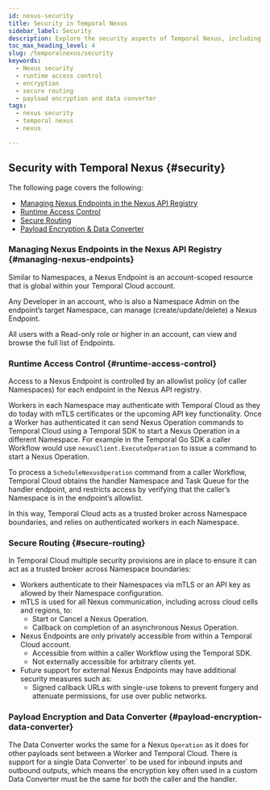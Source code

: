 ```yaml
---
id: nexus-security
title: Security in Temporal Nexus
sidebar_label: Security
description: Explore the security aspects of Temporal Nexus, including managing Nexus Endpoints, runtime access control, secure routing, and payload encryption to ensure safe and reliable cross-namespace operations.
toc_max_heading_level: 4
slug: /temporalnexus/security
keywords:
  - Nexus security
  - runtime access control
  - encryption
  - secure routing
  - payload encryption and data converter
tags:
  - nexus security
  - temporal nexus
  - nexus 

---
```


## Security with Temporal Nexus {#security}
The following page covers the following: 

- [Managing Nexus Endpoints in the Nexus API Registry](#managing-nexus-endpoints)
- [Runtime Access Control](#runtime-access-control)
- [Secure Routing](#secure-routing)
- [Payload Encryption & Data Converter](#payload-encryption-data-converter)


### Managing Nexus Endpoints in the Nexus API Registry {#managing-nexus-endpoints}

Similar to Namespaces, a Nexus Endpoint is an account-scoped resource that is global within your Temporal Cloud account.

Any Developer in an account, who is also a Namespace Admin on the endpoint’s target Namespace, can manage (create/update/delete) a Nexus Endpoint.

All users with a Read-only role or higher in an account, can view and browse the full list of Endpoints.

### Runtime Access Control {#runtime-access-control}

Access to a Nexus Endpoint is controlled by an allowlist policy (of caller Namespaces) for each endpoint in the Nexus API registry.

Workers in each Namespace may authenticate with Temporal Cloud as they do today with mTLS certificates or the upcoming API key functionality. 
Once a Worker has authenticated it can send Nexus Operation commands to Temporal Cloud using a Temporal SDK to start a Nexus Operation in a different Namespace. 
For example in the Temporal Go SDK a caller Workflow would use `nexusClient.ExecuteOperation` to issue a command to start a Nexus Operation.

To process a `ScheduleNexusOperation` command from a caller Workflow, Temporal Cloud obtains the handler Namespace and Task Queue for the handler endpoint, and restricts access by verifying that the caller’s Namespace is in the endpoint’s allowlist.

In this way, Temporal Cloud acts as a trusted broker across Namespace boundaries, and relies on authenticated workers in each Namespace. 

### Secure Routing {#secure-routing}

In Temporal Cloud multiple security provisions are in place to ensure it can act as a trusted broker across Namespace boundaries:

- Workers authenticate to their Namespaces via mTLS or an API key as allowed by their Namespace configuration.
- mTLS is used for all Nexus communication, including across cloud cells and regions, to:
  - Start or Cancel a Nexus Operation.
  - Callback on completion of an asynchronous Nexus Operation.
- Nexus Endpoints are only privately accessible from within a Temporal Cloud account.
  - Accessible from within a caller Workflow using the Temporal SDK.
  - Not externally accessible for arbitrary clients yet.
- Future support for external Nexus Endpoints may have additional security measures such as:
  - Signed callback URLs with single-use tokens to prevent forgery and attenuate permissions, for use over public networks.

### Payload Encryption and Data Converter {#payload-encryption-data-converter}

The Data Converter works the same for a Nexus `Operation` as it does for other payloads sent between a Worker and Temporal Cloud. 
There is support for a single Data Converter` to be used for inbound inputs and outbound outputs, which means the encryption key often used in a custom Data Converter must be the same for both the caller and the handler.
